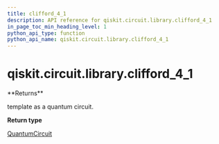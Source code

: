 ```yaml
---
title: clifford_4_1
description: API reference for qiskit.circuit.library.clifford_4_1
in_page_toc_min_heading_level: 1
python_api_type: function
python_api_name: qiskit.circuit.library.clifford_4_1
---
```


<span id="qiskit-circuit-library-clifford-4-1" />

# qiskit.circuit.library.clifford\_4\_1

<Function id="qiskit.circuit.library.clifford_4_1" isDedicatedPage={true} github="https://github.com/qiskit/qiskit/tree/stable/0.20/qiskit/circuit/library/templates/clifford/clifford_4_1.py" signature="clifford_4_1()">
  **Returns**

  template as a quantum circuit.

  **Return type**

  [QuantumCircuit](qiskit.circuit.QuantumCircuit "qiskit.circuit.QuantumCircuit")
</Function>

